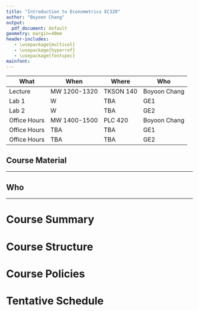 ```yaml
---
title: "Introduction to Econometrics EC320" 
author: "Boyoon Chang"
output: 
  pdf_document: default
geometry: margin=40mm
header-includes:
   - \usepackage{multicol}
   - \usepackage{hyperref}
   - \usepackage{fontspec}
mainfont: 
---
```





|  What       | When          | Where         |  Who | 
|---------|---------------|---------------|-----|
| Lecture     | MW 1200-1320  | TKSON 140 | Boyoon Chang
| Lab 1         | W     | TBA  | GE1
| Lab 2         | W     | TBA  | GE2 
| Office Hours  | MW 1400-1500 | PLC 420  | Boyoon Chang | 
| Office Hours  | TBA | TBA  | GE1 | 
| Office Hours  | TBA | TBA  | GE2 | 

## Course Material

\begin{multicols}{2}
\subsubsection{Lecture}


\columnbreak

\subsubsection{Lab}

\end{multicols}

\begin{table}[!h]
\begin{tabular}{l @{\hspace{1.25\tabcolsep}} l @{}}
	& \textbf{{Instructor}}\\
	\faUser & Kyle Raze \\
	\faGlobe & \href{https://kyleraze.com}{kyleraze.com} \\
	\faPaperPlaneO & \href{mailto:raze@uoregon.edu}{raze@uoregon.edu} \\
	\faMapMarker & \href{https://map.uoregon.edu/1dc7083e6}{PLC 522} \\
	\faClockO & T 1500--1600, Th 1000--1100, or by appointment	
\end{tabular}
\end{table}



---

## Who


\begin{multicols}{2}
\subsubsection{Lecture}

Boyoon Chang

\begin{itemize}
\item{OH: MW 1400-1500}
\item{PLC 420}
\item{\href{mailto:bchang@uoregon.edu}{bchang@uoregon.edu}}
\end{itemize}

\columnbreak

\subsubsection{Lab}
GE
\begin{itemize}
\item{OH: TBA}
\item{TBA}
\item{\href{mailto:}{TBA}}
\end{itemize}
\end{multicols}

\newpage

---

# Course Summary

# Course Structure

# Course Policies

# Tentative Schedule
